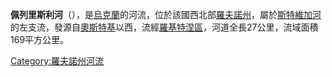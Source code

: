'''佩列里斯利河'''（{{lang-uk|Перерісль}}），是[[烏克蘭|烏克蘭]]的河流，位於該國西北部[[羅夫諾州|羅夫諾州]]，屬於[[斯特維加河|斯特維加河]]的左支流，發源自[[奧斯特基|奧斯特基]]以西，流經[[羅基特涅區_(羅夫諾州)|羅基特涅區]]，河道全長27公里，流域面積169平方公里。

{{DEFAULTSORT:Перерісль (річка)}}
[[Category:羅夫諾州河流|Category:羅夫諾州河流]]


{{Ukraine-river-stub}}